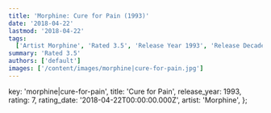```yaml
---
title: 'Morphine: Cure for Pain (1993)'
date: '2018-04-22'
lastmod: '2018-04-22'
tags:
  ['Artist Morphine', 'Rated 3.5', 'Release Year 1993', 'Release Decade 1990']
summary: 'Rated 3.5'
authors: ['default']
images: ['/content/images/morphine|cure-for-pain.jpg']
---
```


  key: 'morphine|cure-for-pain',
  title: 'Cure for Pain',
  release_year: 1993,
  rating: 7,
  rating_date: '2018-04-22T00:00:00.000Z',
  artist: 'Morphine',
};

<MusicRating data={data} />
